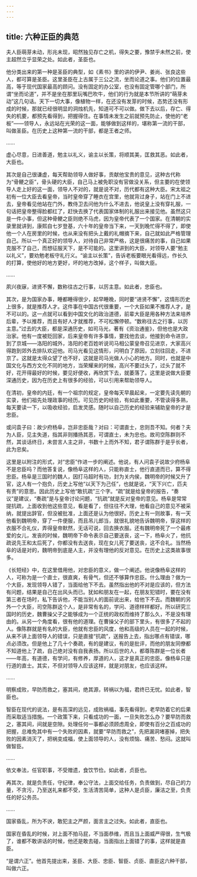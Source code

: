 ```yaml
---
---
---
```

title: 六种正臣的典范
---




夫人臣萌芽未动，形兆未现，昭然独见存亡之机，得失之要，豫禁乎未然之前，使主超然立乎显荣之处。如此者，圣臣也。

他分类出来的第一种是圣臣的典型，如《素书》里的讲的伊尹、姜尚、张良这些人，都可算是圣臣。这里圣臣在上古属于三公之流，坐而论道之事。他们的位置最高，等于现代国家最高的顾问。没有固定的办公室，也没有固定管哪个部门，所谓“坐而论道”，并不是坐在那里玩嘴巴吹牛，他们的行为就是本节所讲的“萌芽未动”这几句话。天下一切大事，像植物一样，在还没有发芽的时候，态势还没有形成的时候，那就已经很明显的洞烛机先，知道可不可以做。做下去以后，存亡、得失的机要，都预先看得到，把握得住。在事情未发生之前就预先防止，使他的“老板”——领导人，永远站在光荣的这一面，能够做到这样的，堪称第一流的干部，叫做圣臣。在历史上这种第一流的干部，都是王者之师。

……

虚心尽意，日进善道，勉主以礼义，谕主以长策，将顺其美，匡救其恶。如此者，大臣也。

其次是自己很谦虚，每天帮助领导人做好事，贡献他宝贵的意见，这种古代称为“骨鲠之臣”，骨头硬的大臣，自己马上被免职没有官做没关系，但主要的在使领导人走上好的这一面，领导人不对的，就是说不对，历代都有这种大臣。宋太祖之初有一位大臣去看皇帝，当时皇帝穿了睡衣在宫里，他就背过身子，站在门上不进去，皇帝看见他站在门外，教侍卫去问他为什么不进去，他说皇上没有穿礼服，一句话把皇帝整得脸都红了，赶快去换了代表国家体制的礼服出来接见他。虽然这只是一件小事，但这种骨鲠之臣则绝不马虎，因为皇帝代表了一个国家。在清朝的实录里就讲到，康熙自七岁登基，六十年的皇帝当下来，一天到晚忙得不得了，即使他一个人在房里的时候，也从来没有把头上戴的礼帽摘下来，自己就如此严格管理自己。所以一个真正好的领导人，对待自己非常严格，这是很痛苦的事，自己如果克服不了自己，而想征服天下，是不可能的。这里讲到的大臣，对领导人要“勉主以礼义”，要劝勉老板守礼行义。“谕主以长策”，告诉老板要眼光看得远，作长久的打算，使他好的地方更好，坏的地方改掉，这个样子，叫做大臣。

……

夙兴夜寐，进贤不懈，数称往古之行事，以厉主意。如此者，忠臣也。

其次，是为国家办事，睡都睡得很少，起早睡晚，同时要“进贤不懈”，这情形历史上很多，就是推荐人才。这件事在中国古代很重要，一个大臣如果不推荐人才，是不可以的。这一点就可以看到中国文化的政治道德，前辈大臣是用各种方法来培养后辈，予以推荐，而且有好人才就推荐，不可松懈停顿。“数称往古之行事，以厉主意。”过去的大臣，都是深通历史，如司马光，著有《资治通鉴》，但他也是大政治家。他有一度被贬回家，后来皇帝有许多事情，要找他去谈，他接到命令进京，到了京城——洛阳的城外，洛阳的老百姓听说司马相公蒙皇帝召见进京，大家高兴得跑到郊外去排队欢迎他。司马光看见这情形，问明白了原因，立刻往回走，不进京了。这就是太得众望了也不好，这就是司马光做人小心的地方。同时，也就是中国文化与西方文化不同的地方，当荣耀来的时候，高兴不要过头了，过头了就不好，花开得最好的时候，要见好便收，再欣赏下去，就萎落了。这里是说做大臣要深通历史，因为在历史上有很多的经验，可以引用来帮助领导人。

在清初，皇帝的内廷，有一个祖宗的规定，皇帝每天早晨起来，一定要先读先朝的实录，他们祖先处理政事的经历。可见历史的经验，有如此重要，不管读得多熟，每天要读一下，以吸收经验，启发灵感。随时以自己历史的经验来辅助皇帝的才是忠臣。

或问袁子曰：故少府杨阜，岂非忠臣哉？对曰：可谓直士，忠则吾不知。何者？夫为人臣，见主失道，指其非则播扬其恶，可谓直士，未为忠也。故司空陈群则不然，其谈话终日，未尝言人主之非，书数十上而外不知，君子谓陈群于是乎长者，此为忠矣。

这里是以附注的形式，对“忠臣”作进一步的阐述。他说，有人问袁子说故少府杨阜不是忠臣吗？而他答复说，像杨阜这样的人，只能称直士，他行直道而已，算不得忠臣。杨阜是三国时的魏人，因打马超时有功，封为关内侯，魏明帝的时候又升了官，这人有一个抱负，历史上写他“以天下为己任”，也就是说，“天下兴亡，匹夫有责”的意思。因此历史上写他“敢抗疏”三个字。“疏”就是给皇帝的报告，“奏议”是建议，“奏疏”是与皇帝讨论问题，“抗疏”就是反对皇帝的意见。杨阜是常常提抗疏，上面收到他这些意见，看是看了，但往往不大理，他看自己的意见不被采纳，就提出辞官，但没被批准，上面还是认为他很好。历史上有一则故事，有一天他看到魏明帝，穿了一件便服，而且吊儿郎当，就很礼貌地告诉魏明帝，穿这样的衣服不合礼仪，弄得皇帝默然，无话可说，回去换衣服。还有魏明帝死了一个最疼爱的女儿，发丧的时候，魏明帝下命令表示自己要送丧，这一下，杨阜火了，他抗疏说先王和太后死了，你都没有去送丧，现在女儿死了要送丧，这不合礼。当然杨阜的话是对的，魏明帝到底是人主，并没有理他的反对意见。在历史上这类故事很多。

《长短经》中，在这里借用他，对忠臣的意义，做一个阐述。他说像杨阜这样的人，可称为是一个直士，很直爽，有骨气，但还不够算作忠臣。什么理由？做为一个大臣，发现领导人错了，当面给他下不去。虽然指出他的不对是应该的，但方法有问题，结果是自己在出风头而已。犹如和朋友在一起，在朋友犯错时，要在没有第三者在场时，私下告诉他，不能当别人的面前说出来，给他下不去。而魏朝的另外一个大臣，司空陈群这个人，是非常有名的，学问、道德样样都好。所以研究三国时的历史，魏曹操父子之能够成为一个正统的政权而维持了那么久，不是没有理由的。从另一个角度看，很有他的道理。在曹操父子的部下里头，有很多了不起的人。像陈群就是有名的大臣，他就有忠臣的风度，他和高级的人员在一起的时候，从来不讲上面领导人的错误，只是直接“抗疏”，送报告上去，指出哪点有错误，哪点必须改。但是他上了几十个奏疏，有的是建议，有的是批评，而他的朋友同僚都不知道他上了疏，自己绝对没有自我表扬。所以后世的人，都尊陈群是一位长者——年高，有道德，有学问，有修养，厚道的人，这才是真正的忠臣。像杨阜只是行道的直士。其实，不但对领导人应该这样，就是对朋友，也应该这样。

……

明察成败，早防而救之，塞其间，绝其源，转祸以为福，君终已无忧。如此者，智臣也。

智臣在现代的说法，是有高深的远见，成败祸福，事先看得到，老早防着它的后果而采取适当措施。一个政策下来，只看成功的一面，一旦失败怎么办？要早防而救之，塞其间，间就是空隙。处理任何一事都必须顾虑周全，即使有百分之百成功的把握，总难免其中有一个失败的因素，就要“早防而救之”，先把漏洞堵塞掉，把失败的因素消灭了，把祸变成福，使上面领导的人，没有烦恼、痛苦、愁闷。这就叫做智臣。

……

依文奉法，任官职事，不受赠遗，食饮节俭。如此者，贞臣也。

再其次，就是负责任，守纪律，奉公守法，上面交给任务，负责做到，尽自己的力量，不贪污，乃至送礼来都不受，生活清苦简单，这种人是贞臣，廉洁之至，负责任的好公务员。

……

国家昏乱，所为不谀，敢犯主之严颜，面言主之过失。如此者，直臣也。

国家在昏乱的时候，对上面不拍马屁，不当面恭维，而且当上面威严得很，生气极了，谁都不敢讲话的时候，他还是敢去碰，当面指出上面错了的事，这样就是直臣。

“是谓六正”。他首先提出来，圣臣、大臣、忠臣、智臣、贞臣、直臣这六种干部，叫做六正。